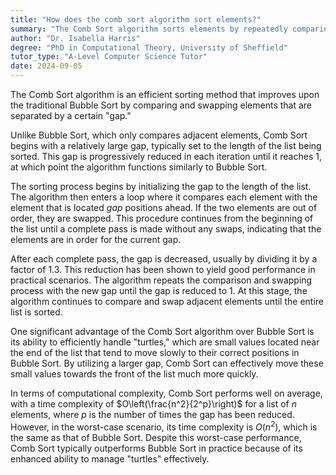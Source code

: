 ```yaml
---
title: "How does the comb sort algorithm sort elements?"
summary: "The Comb Sort algorithm sorts elements by repeatedly comparing and swapping elements at a certain gap apart."
author: "Dr. Isabella Harris"
degree: "PhD in Computational Theory, University of Sheffield"
tutor_type: "A-Level Computer Science Tutor"
date: 2024-09-05
---
```


The Comb Sort algorithm is an efficient sorting method that improves upon the traditional Bubble Sort by comparing and swapping elements that are separated by a certain "gap."

Unlike Bubble Sort, which only compares adjacent elements, Comb Sort begins with a relatively large gap, typically set to the length of the list being sorted. This gap is progressively reduced in each iteration until it reaches $1$, at which point the algorithm functions similarly to Bubble Sort.

The sorting process begins by initializing the gap to the length of the list. The algorithm then enters a loop where it compares each element with the element that is located $gap$ positions ahead. If the two elements are out of order, they are swapped. This procedure continues from the beginning of the list until a complete pass is made without any swaps, indicating that the elements are in order for the current gap.

After each complete pass, the gap is decreased, usually by dividing it by a factor of $1.3$. This reduction has been shown to yield good performance in practical scenarios. The algorithm repeats the comparison and swapping process with the new gap until the gap is reduced to $1$. At this stage, the algorithm continues to compare and swap adjacent elements until the entire list is sorted.

One significant advantage of the Comb Sort algorithm over Bubble Sort is its ability to efficiently handle "turtles," which are small values located near the end of the list that tend to move slowly to their correct positions in Bubble Sort. By utilizing a larger gap, Comb Sort can effectively move these small values towards the front of the list much more quickly.

In terms of computational complexity, Comb Sort performs well on average, with a time complexity of $O\left(\frac{n^2}{2^p}\right)$ for a list of $n$ elements, where $p$ is the number of times the gap has been reduced. However, in the worst-case scenario, its time complexity is $O(n^2)$, which is the same as that of Bubble Sort. Despite this worst-case performance, Comb Sort typically outperforms Bubble Sort in practice because of its enhanced ability to manage "turtles" effectively.
    